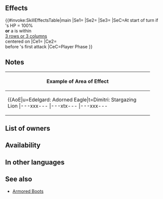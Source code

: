 {{Passive
|name=Assault Rush
|type=C
|exclusive=0
|canUseWeapon={{WeaponList|Melee}}
|canUseMove={{MoveList|Infantry,Armored}}
|properties=random_owner
|1name=Assault Rush
|1tagid=SID_一斉突撃・突貫
|1effect=At start of turn, if unit's HP = 100% or any foe is within 3 columns or 3 rows centered on unit, grants Atk+6, "unit can move 1 extra space (that turn only, does not stack)," and【Charge】 to unit for 1 turn.<br><br>If unit initiates combat, grants Atk+5 to unit and grants Special cooldown count-1 to unit before unit's first attack during combat.<br><br>【Charge】<br>Unit can move up to 3 spaces in any cardinal direction. (Cannot move through foes, terrain that blocks movement, or effects of skills like Obstruct. Granted movement treated as Warp movement.)
|1cost=300
|1required=Assault Troop 3
}}
==Effects==
{{#invoke:SkillEffectsTable|main
|Se1={{Eft|Bonuses|Atk|6}}
|Se2={{SEt|Mobility increased}}
|Se3={{SEt|Charge}}
|SeC=At start of turn if<br>{{Tgt|Unit}}'s HP = 100%<br>'''or''' a {{Tgt|Foe}} is within<br>[[3 rows or 3 columns]]<br>centered on {{Tgt|Unit}}
|Ce1={{Eft|Temporary buffs|Atk|5}}
|Ce2={{Eft|Reduce Cooldown|1}}<br>before {{Tgt|Unit}}'s first attack
|CeC=Player Phase
}}
==Notes==
{{Bonuses}}
{{Mobility increased}}
{{Charge}}
{{IfUnitInitiates}}
{{Temporary buffs}}
{{CombatCooldownCount|-1}}
{|class="wikitable default mw-collapsible" 
!Example of Area of Effect
|-
|align="middle" style="max-width:450px;margin:auto"|{{AoE|u=Edelgard: Adorned Eagle|t=Dimitri: Stargazing Lion
|---xxx---
|---xtx---
|---xxx---
|xxxxxxxxx
|xxxxuxxxx
|xxxxxxxxx
|---xxx---
|---xxx---
|---xxx---
}}
|}
==List of owners==
{{Skill Hero List}}
==Availability==
{{PassiveFocusList}}
{{PassiveDistributionList}}
{{PassiveCombatManualList}}
==In other languages==
{{OtherLanguages
|japanese=
|german=
|spanishEU=
|spanishLA=
|french=
|italian=
|chineseTW=
|portuguese=
}}
==See also==
{{See also skills|cond=Description LIKE '%【Charge】%' AND Exclusive='1'}}
* [[Armored Boots]]
{{Passives Navbox|C}}
{{Passives Navbox|C}}